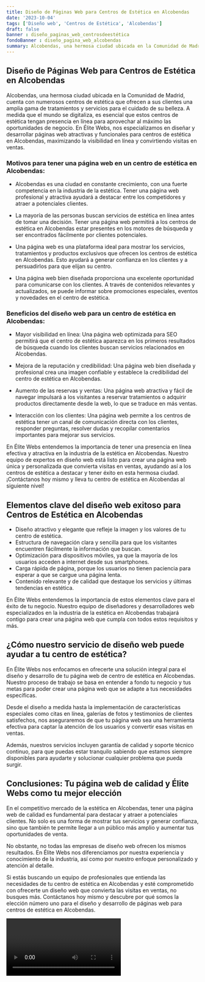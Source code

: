```yaml
---
title: Diseño de Páginas Web para Centros de Estética en Alcobendas
date: '2023-10-04'
tags: ['Diseño web', 'Centros de Estética', 'Alcobendas']
draft: false
banner : diseño_paginas_web_centrosdeestética
fondoBanner : diseño_pagina_web_alcobendas
summary: Alcobendas, una hermosa ciudad ubicada en la Comunidad de Madrid, cuenta con numerosos centros de estética que ofrecen a sus clientes una amplia gama de tratamientos y servicios para el cuidado de su belleza. A medida que el mundo se digitaliza, es esencial que estos centros de estética tengan presencia en línea para aprovechar al máximo las oportunidades de negocio. En Élite Webs, nos especializamos en diseñar y desarrollar páginas web atractivas y funcionales para centros de estética en Alcobendas, maximizando la visibilidad en línea y convirtiendo visitas en ventas.
---
```


## Diseño de Páginas Web para Centros de Estética en Alcobendas

Alcobendas, una hermosa ciudad ubicada en la Comunidad de Madrid, cuenta con numerosos centros de estética que ofrecen a sus clientes una amplia gama de tratamientos y servicios para el cuidado de su belleza. A medida que el mundo se digitaliza, es esencial que estos centros de estética tengan presencia en línea para aprovechar al máximo las oportunidades de negocio. En Élite Webs, nos especializamos en diseñar y desarrollar páginas web atractivas y funcionales para centros de estética en Alcobendas, maximizando la visibilidad en línea y convirtiendo visitas en ventas.

### Motivos para tener una página web en un centro de estética en Alcobendas:

- Alcobendas es una ciudad en constante crecimiento, con una fuerte competencia en la industria de la estética. Tener una página web profesional y atractiva ayudará a destacar entre los competidores y atraer a potenciales clientes.

- La mayoría de las personas buscan servicios de estética en línea antes de tomar una decisión. Tener una página web permitirá a los centros de estética en Alcobendas estar presentes en los motores de búsqueda y ser encontrados fácilmente por clientes potenciales.

- Una página web es una plataforma ideal para mostrar los servicios, tratamientos y productos exclusivos que ofrecen los centros de estética en Alcobendas. Esto ayudará a generar confianza en los clientes y a persuadirlos para que elijan su centro.

- Una página web bien diseñada proporciona una excelente oportunidad para comunicarse con los clientes. A través de contenidos relevantes y actualizados, se puede informar sobre promociones especiales, eventos y novedades en el centro de estética.

### Beneficios del diseño web para un centro de estética en Alcobendas:

- Mayor visibilidad en línea: Una página web optimizada para SEO permitirá que el centro de estética aparezca en los primeros resultados de búsqueda cuando los clientes buscan servicios relacionados en Alcobendas.

- Mejora de la reputación y credibilidad: Una página web bien diseñada y profesional crea una imagen confiable y establece la credibilidad del centro de estética en Alcobendas.

- Aumento de las reservas y ventas: Una página web atractiva y fácil de navegar impulsará a los visitantes a reservar tratamientos o adquirir productos directamente desde la web, lo que se traduce en más ventas.

- Interacción con los clientes: Una página web permite a los centros de estética tener un canal de comunicación directa con los clientes, responder preguntas, resolver dudas y recopilar comentarios importantes para mejorar sus servicios.

En Élite Webs entendemos la importancia de tener una presencia en línea efectiva y atractiva en la industria de la estética en Alcobendas. Nuestro equipo de expertos en diseño web está listo para crear una página web única y personalizada que convierta visitas en ventas, ayudando así a los centros de estética a destacar y tener éxito en esta hermosa ciudad. ¡Contáctanos hoy mismo y lleva tu centro de estética en Alcobendas al siguiente nivel!

<GifSeo />

<Cta />

## Elementos clave del diseño web exitoso para Centros de Estética en Alcobendas

- Diseño atractivo y elegante que refleje la imagen y los valores de tu centro de estética.
- Estructura de navegación clara y sencilla para que los visitantes encuentren fácilmente la información que buscan.
- Optimización para dispositivos móviles, ya que la mayoría de los usuarios acceden a internet desde sus smartphones.
- Carga rápida de página, porque los usuarios no tienen paciencia para esperar a que se cargue una página lenta.
- Contenido relevante y de calidad que destaque los servicios y últimas tendencias en estética.

En Élite Webs entendemos la importancia de estos elementos clave para el éxito de tu negocio. Nuestro equipo de diseñadores y desarrolladores web especializados en la industria de la estética en Alcobendas trabajará contigo para crear una página web que cumpla con todos estos requisitos y más.

## ¿Cómo nuestro servicio de diseño web puede ayudar a tu centro de estética?

En Élite Webs nos enfocamos en ofrecerte una solución integral para el diseño y desarrollo de tu página web de centro de estética en Alcobendas. Nuestro proceso de trabajo se basa en entender a fondo tu negocio y tus metas para poder crear una página web que se adapte a tus necesidades específicas.

Desde el diseño a medida hasta la implementación de características especiales como citas en línea, galerías de fotos y testimonios de clientes satisfechos, nos aseguraremos de que tu página web sea una herramienta efectiva para captar la atención de los usuarios y convertir esas visitas en ventas.

Además, nuestros servicios incluyen garantía de calidad y soporte técnico continuo, para que puedas estar tranquilo sabiendo que estamos siempre disponibles para ayudarte y solucionar cualquier problema que pueda surgir.

## Conclusiones: Tu página web de calidad y Élite Webs como tu mejor elección

En el competitivo mercado de la estética en Alcobendas, tener una página web de calidad es fundamental para destacar y atraer a potenciales clientes. No solo es una forma de mostrar tus servicios y generar confianza, sino que también te permite llegar a un público más amplio y aumentar tus oportunidades de venta.

No obstante, no todas las empresas de diseño web ofrecen los mismos resultados. En Élite Webs nos diferenciamos por nuestra experiencia y conocimiento de la industria, así como por nuestro enfoque personalizado y atención al detalle.

Si estás buscando un equipo de profesionales que entienda las necesidades de tu centro de estética en Alcobendas y esté comprometido con ofrecerte un diseño web que convierta las visitas en ventas, no busques más. Contáctanos hoy mismo y descubre por qué somos la elección número uno para el diseño y desarrollo de páginas web para centros de estética en Alcobendas.

<Video />

<CtaBot job='Centros de Estética' city='Alcobendas'/>

<Gmaps query='Alcobendas+españa+maps' />